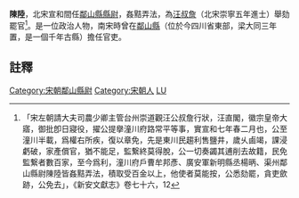 {{明清人物信息框
| 姓名 =陳陸
| 最高職務 = [[鄰山縣|鄰山縣]][[縣尉|縣尉]]
| 國家 = 大宋
| 籍貫 =
| 字號 =
| 出生日期 = ？年？月？日
| 逝世日期 = ？年？月？日
| 墓葬 = 
| 配偶 =  
| 親屬 = 曾祖、祖、父，母
| 出身 = 
| 著作 =  
*
}}
'''陳陸'''{{BD|？年||？年||}}，北宋宣和間任[[鄰山縣|鄰山縣]][[縣尉|縣尉]]，姦黠弄法，為[[汪叔詹|汪叔詹]]（北宋崇寧五年進士）舉劾罷官<ref> 「宋左朝請大夫司農少卿主管台州崇道觀汪公叔詹行狀，汪直閣，徽宗皇帝大寤，御批卽日寢役，擢公提擧潼川府路常平等事，實宣和七年春二月也，公至潼川半載，爲權右所疾，復以章免，先是東川民趨利售鹽井，歲乆鹵竭，課浸虧破，家產償官，猶不能足，監繋終莫得脫，公一切奏蠲其逋削去故籍，民免監繋者數百家，至今爲利，潼川府戶曹牟邦彥、廣安軍新明縣丞楊昞、渠州鄰山縣尉陳陸皆姦黠弄法，積取受百金以上，他使者莫能按，公悉劾罷，貪吏歛跡，公免去」，《新安文獻志》卷七十六，12</ref>。是一位政治人物，南宋時曾在[[鄰山縣|鄰山縣]]（位於今四川省東部，梁大同三年置，是一個千年古縣）擔任官吏。
==註釋==
{{reflist}}
{{清朝人物小作品}}
[[Category:宋朝鄰山縣尉|Category:宋朝鄰山縣尉]]
[[Category:宋朝人|Category:宋朝人]]
[[Category:陈姓|LU]]